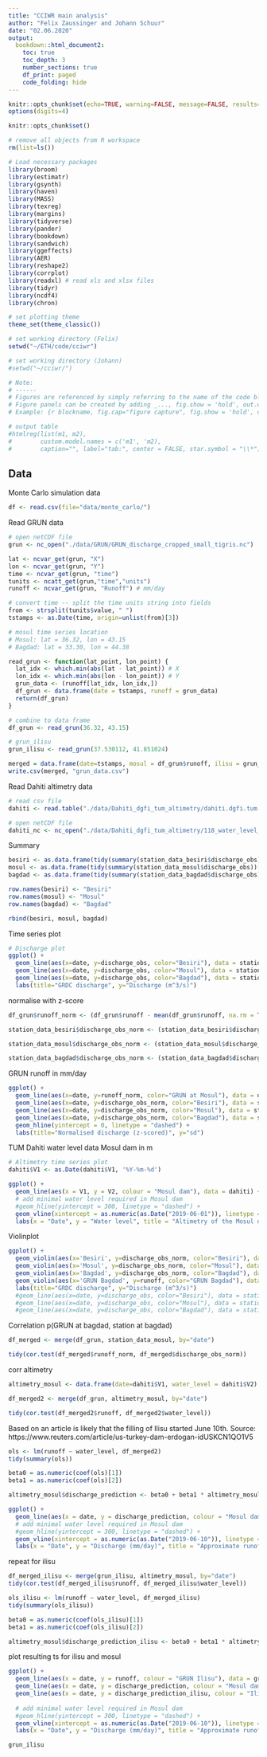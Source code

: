 ```yaml
---
title: "CCIWR main analysis"
author: "Felix Zaussinger and Johann Schuur"
date: "02.06.2020"
output: 
  bookdown::html_document2:
    toc: true
    toc_depth: 3
    number_sections: true
    df_print: paged
    code_folding: hide
---
```


```r
knitr::opts_chunk$set(echo=TRUE, warning=FALSE, message=FALSE, results='asis')
options(digits=4)

knitr::opts_chunk$set()

# remove all objects from R workspace
rm(list=ls())

# Load necessary packages
library(broom)
library(estimatr)
library(gsynth)
library(haven)
library(MASS)
library(texreg)
library(margins)
library(tidyverse)
library(pander)
library(bookdown)
library(sandwich)
library(ggeffects)
library(AER)
library(reshape2)
library(corrplot)
library(readxl) # read xls and xlsx files
library(tidyr)
library(ncdf4)
library(chron)

# set plotting theme
theme_set(theme_classic())

# set working directory (Felix)
setwd("~/ETH/code/cciwr")

# set working directory (Johann)
#setwd("~/cciwr/")
```

```r
# Note:
# ------
# Figures are referenced by simply referring to the name of the code block: _(figure \@ref(fig:A))_.
# Figure panels can be created by adding _..., fig.show = 'hold', out.width = '50%'_ to the curly brackets of the code block.
# Example: {r blockname, fig.cap="figure capture", fig.show = 'hold', out.width = '50%'}

# output table
#htmlreg(list(m1, m2), 
#        custom.model.names = c('m1', 'm2),
#        caption="", label="tab:", center = FALSE, star.symbol = "\\*")
```


## Data {-}
Monte Carlo simulation data
```r
df <- read.csv(file="data/monte_carlo/")
```

Read GRUN data
```r
# open netCDF file
grun <- nc_open("./data/GRUN/GRUN_discharge_cropped_small_tigris.nc")

lat <- ncvar_get(grun, "X")
lon <- ncvar_get(grun, "Y")
time <- ncvar_get(grun, "time")
tunits <- ncatt_get(grun,"time","units")
runoff <- ncvar_get(grun, "Runoff") # mm/day

# convert time -- split the time units string into fields
from <- strsplit(tunits$value, " ")
tstamps <- as.Date(time, origin=unlist(from)[3])

# mosul time series location
# Mosul: lat = 36.32, lon = 43.15
# Bagdad: lat = 33.30, lon = 44.38

read_grun <- function(lat_point, lon_point) {
  lat_idx <- which.min(abs(lat - lat_point)) # X
  lon_idx <- which.min(abs(lon - lon_point)) # Y
  grun_data <- (runoff[lat_idx, lon_idx,])
  df_grun <- data.frame(date = tstamps, runoff = grun_data)
  return(df_grun)
}

# combine to data frame
df_grun <- read_grun(36.32, 43.15)

# grun_ilisu
grun_ilisu <- read_grun(37.530112, 41.851024)

merged = data.frame(date=tstamps, mosul = df_grun$runoff, ilisu = grun_ilisu$runoff)
write.csv(merged, "grun_data.csv")

```

Read Dahiti altimetry data
```r
# read csv file
dahiti <- read.table("./data/Dahiti_dgfi_tum_altimetry/dahiti.dgfi.tum.de.txt")

# open netCDF file
dahiti_nc <- nc_open("./data/Dahiti_dgfi_tum_altimetry/118_water_level_altimetry.nc")
```

Summary
```r
besiri <- as.data.frame(tidy(summary(station_data_besiri$discharge_obs)))
mosul <- as.data.frame(tidy(summary(station_data_mosul$discharge_obs))[,1:6])
bagdad <- as.data.frame(tidy(summary(station_data_bagdad$discharge_obs))[,1:6])

row.names(besiri) <- "Besiri"
row.names(mosul) <- "Mosul"
row.names(bagdad) <- "Bagdad"

rbind(besiri, mosul, bagdad)
```

Time series plot
```r
# Discharge plot
ggplot() + 
  geom_line(aes(x=date, y=discharge_obs, color="Besiri"), data = station_data_besiri) + 
  geom_line(aes(x=date, y=discharge_obs, color="Mosul"), data = station_data_mosul) + 
  geom_line(aes(x=date, y=discharge_obs, color="Bagdad"), data = station_data_bagdad) +
  labs(title="GRDC discharge", y="Discharge (m^3/s)")
```

normalise with z-score
```r
df_grun$runoff_norm <- (df_grun$runoff - mean(df_grun$runoff, na.rm = TRUE)) / sd(df_grun$runoff, na.rm = TRUE)

station_data_besiri$discharge_obs_norm <- (station_data_besiri$discharge_obs - mean(station_data_besiri$discharge_obs, na.rm = TRUE)) / sd(station_data_besiri$discharge_obs, na.rm = TRUE)

station_data_mosul$discharge_obs_norm <- (station_data_mosul$discharge_obs - mean(station_data_mosul$discharge_obs, na.rm = TRUE)) / sd(station_data_mosul$discharge_obs, na.rm = TRUE)

station_data_bagdad$discharge_obs_norm <- (station_data_bagdad$discharge_obs - mean(station_data_bagdad$discharge_obs, na.rm = TRUE)) / sd(station_data_bagdad$discharge_obs, na.rm = TRUE)
```

GRUN runoff in mm/day
```r
ggplot() +
  geom_line(aes(x=date, y=runoff_norm, color="GRUN at Mosul"), data = df_grun) + 
  geom_line(aes(x=date, y=discharge_obs_norm, color="Besiri"), data = station_data_besiri) + 
  geom_line(aes(x=date, y=discharge_obs_norm, color="Mosul"), data = station_data_mosul) +
  geom_line(aes(x=date, y=discharge_obs_norm, color="Bagdad"), data = station_data_bagdad) + 
  geom_hline(yintercept = 0, linetype = "dashed") + 
  labs(title="Normalised discharge (z-scored)", y="sd")
```

TUM Dahiti water level data Mosul dam in m
```r
# Altimetry time series plot
dahiti$V1 <- as.Date(dahiti$V1, '%Y-%m-%d')

ggplot() +
  geom_line(aes(x = V1, y = V2, colour = "Mosul dam"), data = dahiti) +
  # add minimal water level required in Mosul dam
  #geom_hline(yintercept = 300, linetype = "dashed") +
  geom_vline(xintercept = as.numeric(as.Date("2019-06-01")), linetype = "dashed") +
  labs(x = "Date", y = "Water level", title = "Altimetry of the Mosul dam between 1992 and present")
```

Violinplot
```r
ggplot() + 
  geom_violin(aes(x='Besiri', y=discharge_obs_norm, color="Besiri"), data = station_data_besiri) + 
  geom_violin(aes(x='Mosul', y=discharge_obs_norm, color="Mosul"), data = station_data_mosul) + 
  geom_violin(aes(x='Bagdad', y=discharge_obs_norm, color="Bagdad"), data = station_data_bagdad) + 
  geom_violin(aes(x='GRUN Bagdad', y=runoff, color="GRUN Bagdad"), data = df_grun) + 
  labs(title="GRDC discharge", y="Discharge (m^3/s)")
  #geom_line(aes(x=date, y=discharge_obs, color="Besiri"), data = station_data_besiri) + 
  #geom_line(aes(x=date, y=discharge_obs, color="Mosul"), data = station_data_mosul) + 
  #geom_line(aes(x=date, y=discharge_obs, color="Bagdad"), data = station_data_bagdad) +
```

Correlation p(GRUN at bagdad, station at bagdad)
```r
df_merged <- merge(df_grun, station_data_mosul, by="date")

tidy(cor.test(df_merged$runoff_norm, df_merged$discharge_obs_norm))
```

corr altimetry 
```r
altimetry_mosul <- data.frame(date=dahiti$V1, water_level = dahiti$V2)

df_merged2 <- merge(df_grun, altimetry_mosul, by="date")

tidy(cor.test(df_merged2$runoff, df_merged2$water_level))
```

Based on an article is likely that the filling of Ilisu started June 10th. Source: https://www.reuters.com/article/us-turkey-dam-erdogan-idUSKCN1QO1V5
```r
ols <- lm(runoff ~ water_level, df_merged2)
tidy(summary(ols))

beta0 = as.numeric(coef(ols)[1])
beta1 = as.numeric(coef(ols)[2])

altimetry_mosul$discharge_prediction <- beta0 + beta1 * altimetry_mosul$water_level

ggplot() +
  geom_line(aes(x = date, y = discharge_prediction, colour = "Mosul dam"), data = altimetry_mosul) +
  # add minimal water level required in Mosul dam
  #geom_hline(yintercept = 300, linetype = "dashed") +
  geom_vline(xintercept = as.numeric(as.Date("2019-06-10")), linetype = "dashed") +
  labs(x = "Date", y = "Discharge (mm/day)", title = "Approximate runoff based on regression with altimetry data")
```

repeat for ilisu
```r
df_merged_ilisu <- merge(grun_ilisu, altimetry_mosul, by="date")
tidy(cor.test(df_merged_ilisu$runoff, df_merged_ilisu$water_level))

ols_ilisu <- lm(runoff ~ water_level, df_merged_ilisu)
tidy(summary(ols_ilisu))

beta0 = as.numeric(coef(ols_ilisu)[1])
beta1 = as.numeric(coef(ols_ilisu)[2])

altimetry_mosul$discharge_prediction_ilisu <- beta0 + beta1 * altimetry_mosul$water_level

```

plot resulting ts for ilisu and mosul

```r
ggplot() +
  geom_line(aes(x = date, y = runoff, colour = "GRUN Ilisu"), data = grun_ilisu %>% filter(date > 2000)) +
  geom_line(aes(x = date, y = discharge_prediction, colour = "Mosul dam"), data = altimetry_mosul) +
  geom_line(aes(x = date, y = discharge_prediction_ilisu, colour = "Ilisu dam"), data = altimetry_mosul) +
  
  # add minimal water level required in Mosul dam
  #geom_hline(yintercept = 300, linetype = "dashed") +
  geom_vline(xintercept = as.numeric(as.Date("2019-06-10")), linetype = "dashed") +
  labs(x = "Date", y = "Discharge (mm/day)", title = "Approximate runoff based on regression with altimetry data")
```
```r
grun_ilisu
```


